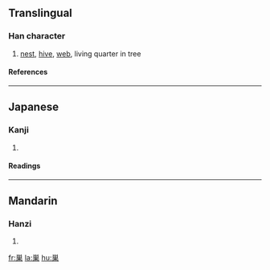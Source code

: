 {{see|巢}}

==Translingual==
===Han character===
{{Han char|rn=47|rad=巛|as=08|sn=11|four=|canj=火田木 (FWD)}}
# [[nest]], [[hive]], [[web]], living quarter in tree
====References====
{{Han ref|kx=0531.131|dkj=08696|dj=0919.230|hdz=21221.010|uh=5DE3|ud=24035}}
----
==Japanese==
===Kanji===
{{ja-kanji|grade=4|rs=巛08}}
# {{defn|Japanese}} 
====Readings====
{{ja-readings|on=[[そう]] (sō)|kun=[[す]] (su), [[すくう]] (sukuu)}}
----
==Mandarin==
===Hanzi===
{{cmn-hanzi|pin=[[cháo]] (chao2)|wg=ch'ao<sup>2</sup>}}
# {{defn|Mandarin}}

[[fr:巣]]
[[la:巣]]
[[hu:巣]]